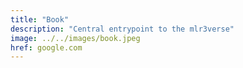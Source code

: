 ```yaml
---
title: "Book"
description: "Central entrypoint to the mlr3verse"
image: ../../images/book.jpeg
href: google.com
---
```

